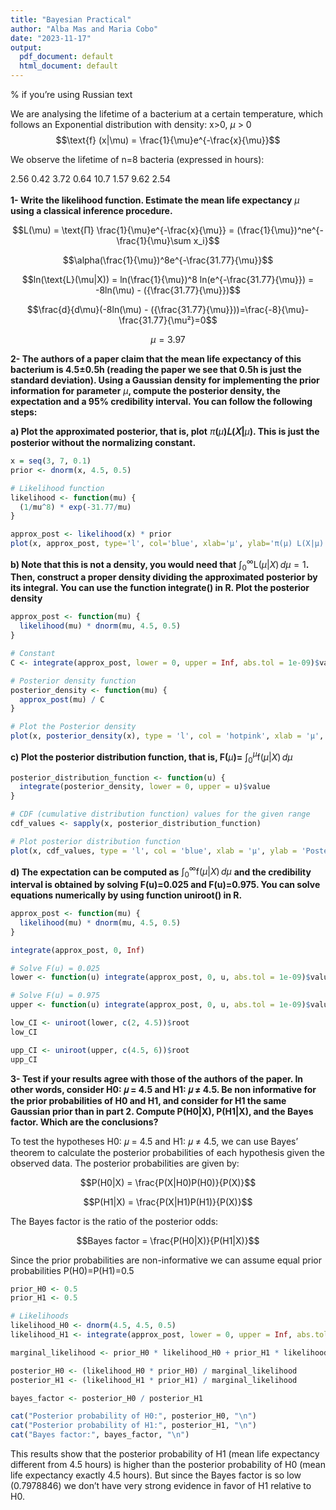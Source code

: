 ```yaml
---
title: "Bayesian Practical"
author: "Alba Mas and Maria Cobo"
date: "2023-11-17"
output:
  pdf_document: default
  html_document: default
---
```


\usepackage[T1,T2A]{fontenc}
\usepackage[utf8]{inputenc}
\usepackage[russian,english]{babel} % if you're using Russian text

We are analysing the lifetime of a bacterium at a certain temperature, which follows an Exponential distribution with density: x\>0, $\mu$ \> 0 $$\text{f} (x|\mu) = \frac{1}{\mu}e^{-\frac{x}{\mu}}$$

We observe the lifetime of n=8 bacteria (expressed in hours):

2.56 0.42 3.72 0.64 10.7 1.57 9.62 2.54**\
\
1- Write the likelihood function. Estimate the mean life expectancy** $\mu$ **using a classical inference procedure.**

$$L(\mu) = \text{П} \frac{1}{\mu}e^{-\frac{x}{\mu}} = (\frac{1}{\mu})^ne^{-\frac{1}{\mu}\sum x_i}$$

$$\alpha(\frac{1}{\mu})^8e^{-\frac{31.77}{\mu}}$$

$$ln(\text{L}(\mu|X)) = ln(\frac{1}{\mu})^8 ln(e^{-\frac{31.77}{\mu}}) = -8ln(\mu) - ({\frac{31.77}{\mu}})$$

$$\frac{d}{d\mu}(-8ln(\mu) - ({\frac{31.77}{\mu}}))=\frac{-8}{\mu}-\frac{31.77}{\mu²}=0$$

$$\mu = 3.97$$

**2- The authors of a paper claim that the mean life expectancy of this bacterium is 4.5±0.5h (reading the paper we see that 0.5h is just the standard deviation). Using a Gaussian density for implementing the prior information for parameter** $\mu$**, compute the posterior density, the expectation and a 95% credibility interval. You can follow the following steps:**

**a) Plot the approximated posterior, that is, plot** $\pi$**(**$\mu$**)𝐿(𝑋\|**$\mu$**). This is just the posterior without the normalizing constant.**

```r
x = seq(3, 7, 0.1)
prior <- dnorm(x, 4.5, 0.5)

# Likelihood function
likelihood <- function(mu) {
  (1/mu^8) * exp(-31.77/mu)
}

approx_post <- likelihood(x) * prior
plot(x, approx_post, type='l', col='blue', xlab='μ', ylab='π(μ) L(X|μ)', main='Approximated Posterior')
```

**b) Note that this is not a density, you would need that** $\int_{0}^{\infty} \text{L}(\mu|X) \, d\mu = 1$**. Then, construct a proper density dividing the approximated posterior by its integral. You can use the function integrate() in R. Plot the posterior density**

```r
approx_post <- function(mu) {
  likelihood(mu) * dnorm(mu, 4.5, 0.5)
}

# Constant
C <- integrate(approx_post, lower = 0, upper = Inf, abs.tol = 1e-09)$value

# Posterior density function
posterior_density <- function(mu) {
  approx_post(mu) / C
}

# Plot the Posterior density
plot(x, posterior_density(x), type = 'l', col = 'hotpink', xlab = 'μ', ylab = 'Posterior Density', main = 'Posterior Density')


```

**c) Plot the posterior distribution function, that is, F(**$\mu$**)=** $\int_{0}^{\mu} \text{f}(\mu|X) \, d\mu$

```r
posterior_distribution_function <- function(u) {
  integrate(posterior_density, lower = 0, upper = u)$value
}

# CDF (cumulative distribution function) values for the given range
cdf_values <- sapply(x, posterior_distribution_function)

# Plot posterior distribution function 
plot(x, cdf_values, type = 'l', col = 'blue', xlab = 'μ', ylab = 'Posterior Distribution Function', main = 'Posterior Distribution Function')
```

**d) The expectation can be computed as** $\int_{0}^{\infty} \text{f}(\mu|X) \, d\mu$ **and the credibility interval is obtained by solving F(u)=0.025 and F(u)=0.975. You can solve equations numerically by using function uniroot() in R.**

```r
approx_post <- function(mu) {
  likelihood(mu) * dnorm(mu, 4.5, 0.5)
}

integrate(approx_post, 0, Inf)

# Solve F(u) = 0.025
lower <- function(u) integrate(approx_post, 0, u, abs.tol = 1e-09)$value/C - 0.025

# Solve F(u) = 0.975
upper <- function(u) integrate(approx_post, 0, u, abs.tol = 1e-09)$value/C - 0.975

low_CI <- uniroot(lower, c(2, 4.5))$root
low_CI

upp_CI <- uniroot(upper, c(4.5, 6))$root
upp_CI
```

**3- Test if your results agree with those of the authors of the paper. In other words, consider H0: 𝜇 = 4.5 and H1: 𝜇 ≠ 4.5. Be non informative for the prior probabilities of H0 and H1, and consider for H1 the same Gaussian prior than in part 2. Compute P(H0\|X), P(H1\|X), and the Bayes factor. Which are the conclusions?**

To test the hypotheses H0: 𝜇 = 4.5 and H1: 𝜇 ≠ 4.5, we can use Bayes' theorem to calculate the posterior probabilities of each hypothesis given the observed data. The posterior probabilities are given by:

$$P(H0|X) = \frac{P(X|H0)P(H0)}{P(X)}$$

$$P(H1|X) = \frac{P(X|H1)P(H1)}{P(X)}$$

The Bayes factor is the ratio of the posterior odds:

$$Bayes factor = \frac{P(H0|X)}{P(H1|X)}$$

Since the prior probabilities are non-informative we can assume equal prior probabilities P(H0)=P(H1)=0.5

```r
prior_H0 <- 0.5
prior_H1 <- 0.5

# Likelihoods
likelihood_H0 <- dnorm(4.5, 4.5, 0.5) 
likelihood_H1 <- integrate(approx_post, lower = 0, upper = Inf, abs.tol = 1e-09)$value / C 

marginal_likelihood <- prior_H0 * likelihood_H0 + prior_H1 * likelihood_H1

posterior_H0 <- (likelihood_H0 * prior_H0) / marginal_likelihood
posterior_H1 <- (likelihood_H1 * prior_H1) / marginal_likelihood

bayes_factor <- posterior_H0 / posterior_H1

cat("Posterior probability of H0:", posterior_H0, "\n")
cat("Posterior probability of H1:", posterior_H1, "\n")
cat("Bayes factor:", bayes_factor, "\n")
```

This results show that the posterior probability of H1​ (mean life expectancy different from 4.5 hours) is higher than the posterior probability of ​H0 (mean life expectancy exactly 4.5 hours). But since the Bayes factor is so low (0.7978846) we don't have very strong evidence in favor of H1​ relative to H0​.
